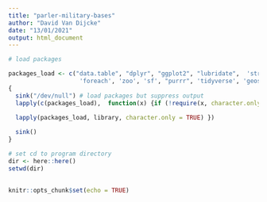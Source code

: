 ```yaml
---
title: "parler-military-bases"
author: "David Van Dijcke"
date: "13/01/2021"
output: html_document
---
```


```r
# load packages

packages_load <- c("data.table", "dplyr", "ggplot2", "lubridate",  'stringr', # not all these are necessary but dont remember which arent
                    'foreach', 'zoo', 'sf', "purrr", 'tidyverse', 'geosphere', 'maps', 'extrafont', 'sp', "here")
{
  sink("/dev/null") # load packages but suppress output
  lapply(c(packages_load),  function(x) {if (!require(x, character.only=T)) {install.packages(x, dependencies=TRUE)}
    
  lapply(packages_load, library, character.only = TRUE) })

  sink()
}

```


```r
# set cd to program directory
dir <- here::here()
setwd(dir)
  
```


```r
knitr::opts_chunk$set(echo = TRUE)
```

